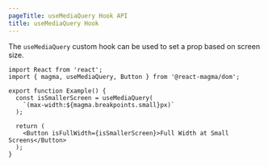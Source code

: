 ```yaml
---
pageTitle: useMediaQuery Hook API
title: useMediaQuery Hook
---
```


The `useMediaQuery` custom hook can be used to set a prop based on screen size.

```tsx
import React from 'react';
import { magma, useMediaQuery, Button } from '@react-magma/dom';

export function Example() {
  const isSmallerScreen = useMediaQuery(
    `(max-width:${magma.breakpoints.small}px)`
  );

  return (
    <Button isFullWidth={isSmallerScreen}>Full Width at Small Screens</Button>
  );
}
```

